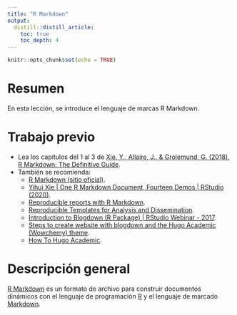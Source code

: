 ```yaml
---
title: "R Markdown"
output: 
  distill::distill_article:
    toc: true
    toc_depth: 4
---
```


```r
knitr::opts_chunk$set(echo = TRUE)
```

# Resumen
En esta lección, se introduce el lenguaje de marcas R Markdown.

# Trabajo previo
- Lea los capítulos del 1 al 3 de [Xie, Y., Allaire, J., & Grolemund, G. (2018). R Markdown: The Definitive Guide](https://bookdown.org/yihui/rmarkdown/).
- También se recomienda:
    - [R Markdown (sitio oficial)](https://rmarkdown.rstudio.com/).  
    - [Yihui Xie | One R Markdown Document, Fourteen Demos | RStudio (2020)](https://www.youtube.com/watch?v=qLEkUjxk7e8).  
    - [Reproducible reports with R Markdown](https://rmarkdown-shilaan.netlify.app/).  
    - [Reproducible Templates for Analysis and Dissemination](https://www.coursera.org/learn/reproducible-templates-analysis).  
    - [Introduction to Blogdown (R Package) | RStudio Webinar - 2017](https://www.youtube.com/watch?v=CjTLN-FXiFA).  
    - [Steps to create website with blogdown and the Hugo Academic (Wowchemy) theme](https://www.emmanuelteitelbaum.com/post/create-a-website-with-blogdown-and-hugo/).    
    - [How To Hugo Academic](https://www.youtube.com/watch?v=BHpkLJieXPE).  

# Descripción general
[R Markdown](https://rmarkdown.rstudio.com/) es un formato de archivo para construir documentos dinámicos con el lenguaje de programación [R](https://www.r-project.org/) y el lenguaje de marcado [Markdown](https://daringfireball.net/projects/markdown/).

